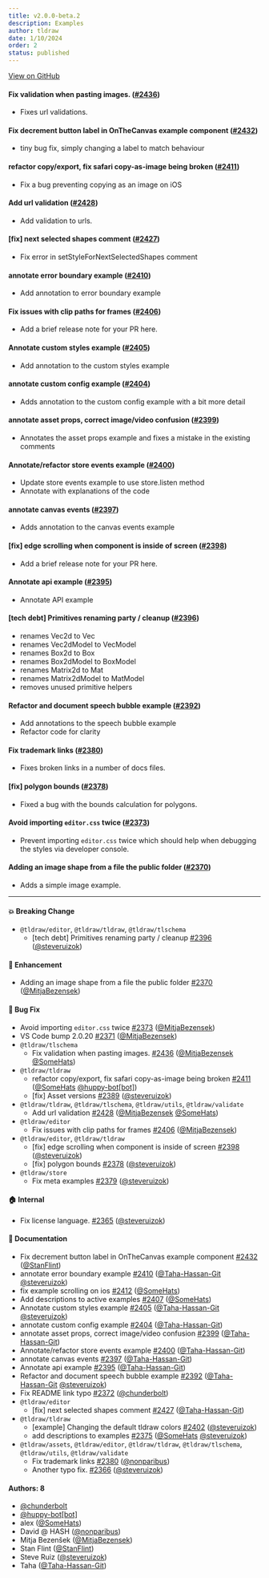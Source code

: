 ```yaml
---
title: v2.0.0-beta.2
description: Examples
author: tldraw
date: 1/10/2024
order: 2
status: published
---
```


[View on GitHub](https://github.com/tldraw/tldraw/releases/tag/v2.0.0-beta.2)


#### Fix validation when pasting images. ([#2436](https://github.com/tldraw/tldraw/pull/2436))

- Fixes url validations.

#### Fix decrement button label in OnTheCanvas example component ([#2432](https://github.com/tldraw/tldraw/pull/2432))

- tiny bug fix, simply changing a label to match behaviour

#### refactor copy/export, fix safari copy-as-image being broken ([#2411](https://github.com/tldraw/tldraw/pull/2411))

- Fix a bug preventing copying as an image on iOS

#### Add url validation ([#2428](https://github.com/tldraw/tldraw/pull/2428))

- Add validation to urls.

#### [fix] next selected shapes comment ([#2427](https://github.com/tldraw/tldraw/pull/2427))

- Fix error in setStyleForNextSelectedShapes comment

#### annotate error boundary example ([#2410](https://github.com/tldraw/tldraw/pull/2410))

- Add annotation to error boundary example

#### Fix issues with clip paths for frames ([#2406](https://github.com/tldraw/tldraw/pull/2406))

- Add a brief release note for your PR here.

#### Annotate custom styles example ([#2405](https://github.com/tldraw/tldraw/pull/2405))

- Add annotation to the custom styles example

#### annotate custom config example ([#2404](https://github.com/tldraw/tldraw/pull/2404))

- Adds annotation to the custom config example with a bit more detail

#### annotate asset props, correct image/video confusion ([#2399](https://github.com/tldraw/tldraw/pull/2399))

- Annotates the asset props example and fixes a mistake in the existing comments

#### Annotate/refactor store events example ([#2400](https://github.com/tldraw/tldraw/pull/2400))

- Update store events example to use store.listen method
- Annotate with explanations of the code

#### annotate canvas events ([#2397](https://github.com/tldraw/tldraw/pull/2397))

- Adds annotation to the canvas events example

#### [fix] edge scrolling when component is inside of screen ([#2398](https://github.com/tldraw/tldraw/pull/2398))

- Add a brief release note for your PR here.

#### Annotate api example ([#2395](https://github.com/tldraw/tldraw/pull/2395))

- Annotate API example

#### [tech debt] Primitives renaming party / cleanup ([#2396](https://github.com/tldraw/tldraw/pull/2396))

- renames Vec2d to Vec
- renames Vec2dModel to VecModel
- renames Box2d to Box
- renames Box2dModel to BoxModel
- renames Matrix2d to Mat
- renames Matrix2dModel to MatModel
- removes unused primitive helpers

#### Refactor and document speech bubble example ([#2392](https://github.com/tldraw/tldraw/pull/2392))

- Add annotations to the speech bubble example
- Refactor code for clarity

#### Fix trademark links ([#2380](https://github.com/tldraw/tldraw/pull/2380))

- Fixes broken links in a number of docs files.

#### [fix] polygon bounds ([#2378](https://github.com/tldraw/tldraw/pull/2378))

- Fixed a bug with the bounds calculation for polygons.

#### Avoid importing `editor.css` twice ([#2373](https://github.com/tldraw/tldraw/pull/2373))

- Prevent importing `editor.css` twice which should help when debugging the styles via developer console.

#### Adding an image shape from a file the public folder ([#2370](https://github.com/tldraw/tldraw/pull/2370))

- Adds a simple image example.

---

#### 💥 Breaking Change

- `@tldraw/editor`, `@tldraw/tldraw`, `@tldraw/tlschema`
  - [tech debt] Primitives renaming party / cleanup [#2396](https://github.com/tldraw/tldraw/pull/2396) ([@steveruizok](https://github.com/steveruizok))

#### 🚀 Enhancement

- Adding an image shape from a file the public folder [#2370](https://github.com/tldraw/tldraw/pull/2370) ([@MitjaBezensek](https://github.com/MitjaBezensek))

#### 🐛 Bug Fix

- Avoid importing `editor.css` twice [#2373](https://github.com/tldraw/tldraw/pull/2373) ([@MitjaBezensek](https://github.com/MitjaBezensek))
- VS Code bump 2.0.20 [#2371](https://github.com/tldraw/tldraw/pull/2371) ([@MitjaBezensek](https://github.com/MitjaBezensek))
- `@tldraw/tlschema`
  - Fix validation when pasting images. [#2436](https://github.com/tldraw/tldraw/pull/2436) ([@MitjaBezensek](https://github.com/MitjaBezensek) [@SomeHats](https://github.com/SomeHats))
- `@tldraw/tldraw`
  - refactor copy/export, fix safari copy-as-image being broken [#2411](https://github.com/tldraw/tldraw/pull/2411) ([@SomeHats](https://github.com/SomeHats) [@huppy-bot[bot]](https://github.com/huppy-bot[bot]))
  - [fix] Asset versions [#2389](https://github.com/tldraw/tldraw/pull/2389) ([@steveruizok](https://github.com/steveruizok))
- `@tldraw/tldraw`, `@tldraw/tlschema`, `@tldraw/utils`, `@tldraw/validate`
  - Add url validation [#2428](https://github.com/tldraw/tldraw/pull/2428) ([@MitjaBezensek](https://github.com/MitjaBezensek) [@SomeHats](https://github.com/SomeHats))
- `@tldraw/editor`
  - Fix issues with clip paths for frames [#2406](https://github.com/tldraw/tldraw/pull/2406) ([@MitjaBezensek](https://github.com/MitjaBezensek))
- `@tldraw/editor`, `@tldraw/tldraw`
  - [fix] edge scrolling when component is inside of screen [#2398](https://github.com/tldraw/tldraw/pull/2398) ([@steveruizok](https://github.com/steveruizok))
  - [fix] polygon bounds [#2378](https://github.com/tldraw/tldraw/pull/2378) ([@steveruizok](https://github.com/steveruizok))
- `@tldraw/store`
  - Fix meta examples [#2379](https://github.com/tldraw/tldraw/pull/2379) ([@steveruizok](https://github.com/steveruizok))

#### 🏠 Internal

- Fix license language. [#2365](https://github.com/tldraw/tldraw/pull/2365) ([@steveruizok](https://github.com/steveruizok))

#### 📝 Documentation

- Fix decrement button label in OnTheCanvas example component [#2432](https://github.com/tldraw/tldraw/pull/2432) ([@StanFlint](https://github.com/StanFlint))
- annotate error boundary example [#2410](https://github.com/tldraw/tldraw/pull/2410) ([@Taha-Hassan-Git](https://github.com/Taha-Hassan-Git) [@steveruizok](https://github.com/steveruizok))
- fix example scrolling on ios [#2412](https://github.com/tldraw/tldraw/pull/2412) ([@SomeHats](https://github.com/SomeHats))
- Add descriptions to active examples [#2407](https://github.com/tldraw/tldraw/pull/2407) ([@SomeHats](https://github.com/SomeHats))
- Annotate custom styles example [#2405](https://github.com/tldraw/tldraw/pull/2405) ([@Taha-Hassan-Git](https://github.com/Taha-Hassan-Git) [@steveruizok](https://github.com/steveruizok))
- annotate custom config example [#2404](https://github.com/tldraw/tldraw/pull/2404) ([@Taha-Hassan-Git](https://github.com/Taha-Hassan-Git))
- annotate asset props, correct image/video confusion [#2399](https://github.com/tldraw/tldraw/pull/2399) ([@Taha-Hassan-Git](https://github.com/Taha-Hassan-Git))
- Annotate/refactor store events example [#2400](https://github.com/tldraw/tldraw/pull/2400) ([@Taha-Hassan-Git](https://github.com/Taha-Hassan-Git))
- annotate canvas events [#2397](https://github.com/tldraw/tldraw/pull/2397) ([@Taha-Hassan-Git](https://github.com/Taha-Hassan-Git))
- Annotate api example [#2395](https://github.com/tldraw/tldraw/pull/2395) ([@Taha-Hassan-Git](https://github.com/Taha-Hassan-Git))
- Refactor and document speech bubble example [#2392](https://github.com/tldraw/tldraw/pull/2392) ([@Taha-Hassan-Git](https://github.com/Taha-Hassan-Git) [@steveruizok](https://github.com/steveruizok))
- Fix README link typo [#2372](https://github.com/tldraw/tldraw/pull/2372) ([@chunderbolt](https://github.com/chunderbolt))
- `@tldraw/editor`
  - [fix] next selected shapes comment [#2427](https://github.com/tldraw/tldraw/pull/2427) ([@Taha-Hassan-Git](https://github.com/Taha-Hassan-Git))
- `@tldraw/tldraw`
  - [example] Changing the default tldraw colors [#2402](https://github.com/tldraw/tldraw/pull/2402) ([@steveruizok](https://github.com/steveruizok))
  - add descriptions to examples [#2375](https://github.com/tldraw/tldraw/pull/2375) ([@SomeHats](https://github.com/SomeHats) [@steveruizok](https://github.com/steveruizok))
- `@tldraw/assets`, `@tldraw/editor`, `@tldraw/tldraw`, `@tldraw/tlschema`, `@tldraw/utils`, `@tldraw/validate`
  - Fix trademark links [#2380](https://github.com/tldraw/tldraw/pull/2380) ([@nonparibus](https://github.com/nonparibus))
  - Another typo fix. [#2366](https://github.com/tldraw/tldraw/pull/2366) ([@steveruizok](https://github.com/steveruizok))

#### Authors: 8

- [@chunderbolt](https://github.com/chunderbolt)
- [@huppy-bot[bot]](https://github.com/huppy-bot[bot])
- alex ([@SomeHats](https://github.com/SomeHats))
- David @ HASH ([@nonparibus](https://github.com/nonparibus))
- Mitja Bezenšek ([@MitjaBezensek](https://github.com/MitjaBezensek))
- Stan Flint ([@StanFlint](https://github.com/StanFlint))
- Steve Ruiz ([@steveruizok](https://github.com/steveruizok))
- Taha ([@Taha-Hassan-Git](https://github.com/Taha-Hassan-Git))
